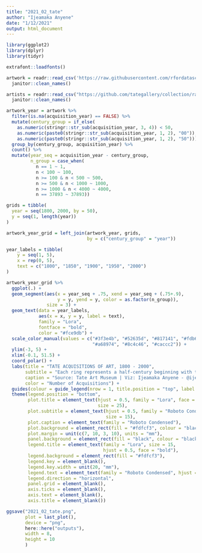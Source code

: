 ```yaml
---
title: "2021_02_tate"
author: "Ijeamaka Anyene"
date: "1/12/2021"
output: html_document
---
```


```r
library(ggplot2)
library(dplyr)
library(tidyr)
```

```r
extrafont::loadfonts()

```

```r
artwork = readr::read_csv('https://raw.githubusercontent.com/rfordatascience/tidytuesday/master/data/2021/2021-01-12/artwork.csv') %>%
  janitor::clean_names()

artists = readr::read_csv("https://github.com/tategallery/collection/raw/master/artist_data.csv") %>%
  janitor::clean_names()
```

```r
artwork_year = artwork %>% 
  filter(is.na(acquisition_year) == FALSE) %>%
  mutate(century_group = if_else(
    as.numeric(stringr::str_sub(acquisition_year, 3, 4)) < 50,
    as.numeric(paste0(stringr::str_sub(acquisition_year, 1, 2), "00")),
    as.numeric(paste0(stringr::str_sub(acquisition_year, 1, 2), "50")))) %>%
  group_by(century_group, acquisition_year) %>%
  count() %>%
  mutate(year_seq = acquisition_year - century_group,
         n_group = case_when(
           n == 1 ~ 1,
           n < 100 ~ 100,
           n >= 100 & n < 500 ~ 500,
           n >= 500 & n < 1000 ~ 1000,
           n >= 1000 & n < 4000 ~ 4000,
           n == 37893 ~ 37893))
```


```r
grids = tibble(
  year = seq(1800, 2000, by = 50),
  y = seq(1, length(year))
)
```

```r
artwork_year_grid = left_join(artwork_year, grids,
                              by = c("century_group" = "year"))

```

```r
year_labels = tibble(
    y = seq(1, 5),
    x = rep(0, 5), 
    text = c("1800", "1850", "1900", "1950", "2000")
)

```

```r
artwork_year_grid %>%
  ggplot(.) +
  geom_segment(aes(x = year_seq + .75, xend = year_seq + (.75+.9),
                   y = y, yend = y, color = as.factor(n_group)),
               size = 3) +
  geom_text(data = year_labels,
            aes(x = x, y = y, label = text),
            family = "Lora",
            fontface = "bold",
            color = "#fce9db") +
  scale_color_manual(values = c("#3f3e4b", "#52635d", "#817141", "#fdb66e",
                                "#a68974", "#8c4c46", "#caccc2")) +
  ylim(-3, 5) +
  xlim(-0.1, 51.5) +
  coord_polar() +
  labs(title = "TATE ACQUISITIONS OF ART, 1800 - 2000",
       subtitle = "Each ring represents a half-century beginning with the inner ring at 1800.\n", 
       caption = "Source: Tate Art Museum | Viz: Ijeamaka Anyene - @ijeamaka_a",
       color = "Number of Acquisitions") +
  guides(colour = guide_legend(nrow = 1, title.position = "top", label.position = "bottom")) +
  theme(legend.position = "bottom",
        plot.title = element_text(hjust = 0.5, family = "Lora", face = "bold",
                                  size = 25),
        plot.subtitle = element_text(hjust = 0.5, family = "Roboto Condensed",
                                     size = 15),
        plot.caption = element_text(family = "Roboto Condensed"),
        plot.background = element_rect(fill = "#fdfcf3", colour = "black", size = 3),
        plot.margin = unit(c(7, 10, 3, 10), units = "mm"),
        panel.background = element_rect(fill = "black", colour = "black"),
        legend.title = element_text(family = "Lora", size = 15, 
                                    hjust = 0.5, face = "bold"),
        legend.background = element_rect(fill = "#fdfcf3"),
        legend.key = element_blank(),
        legend.key.width = unit(20, "mm"),
        legend.text = element_text(family = "Roboto Condensed", hjust = 0.5, size = 12),
        legend.direction = "horizontal",
        panel.grid = element_blank(),
        axis.ticks = element_blank(),
        axis.text = element_blank(),
        axis.title = element_blank())

```


```r
ggsave("2021_02_tate.png",
       plot = last_plot(),
       device = "png",
       here::here("outputs"),
       width = 8,
       height = 10
       )

```


